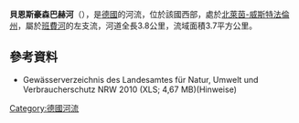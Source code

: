 {{Expand language|1=de|time=2020-07-10T17:06:09+00:00}}
{{Coord|50.902895|N|8.344364|E|display=title}}

'''貝恩斯豪森巴赫河'''（{{lang-de|Bernshäuser Bach}}），是[[德國|德國]]的河流，位於該國西部，處於[[北萊茵-威斯特法倫州|北萊茵-威斯特法倫州]]，屬於[[班費河_(蘭河支流)|班費河]]的左支流，河道全長3.8公里，流域面積3.7平方公里。

==參考資料==
* Gewässerverzeichnis des Landesamtes für Natur, Umwelt und Verbraucherschutz NRW 2010 (XLS; 4,67 MB)(Hinweise)

{{Germany-geo-stub}}
[[Category:德國河流|Category:德國河流]]